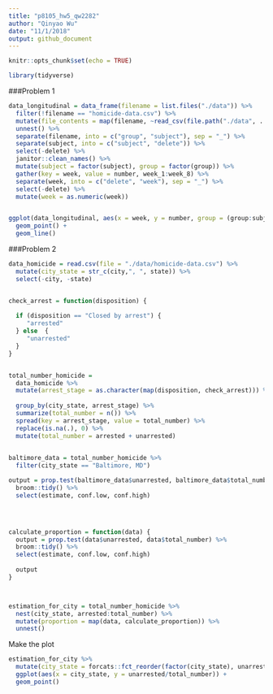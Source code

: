 ```yaml
---
title: "p8105_hw5_qw2282"
author: "Qinyao Wu"
date: "11/1/2018"
output: github_document
---
```


```r
knitr::opts_chunk$set(echo = TRUE)

library(tidyverse)
```

###Problem 1

```r
data_longitudinal = data_frame(filename = list.files("./data")) %>%
  filter(!filename == "homicide-data.csv") %>% 
  mutate(file_contents = map(filename, ~read_csv(file.path("./data", . )))) %>% 
  unnest() %>% 
  separate(filename, into = c("group", "subject"), sep = "_") %>% 
  separate(subject, into = c("subject", "delete")) %>% 
  select(-delete) %>% 
  janitor::clean_names() %>% 
  mutate(subject = factor(subject), group = factor(group)) %>% 
  gather(key = week, value = number, week_1:week_8) %>% 
  separate(week, into = c("delete", "week"), sep = "_") %>% 
  select(-delete) %>% 
  mutate(week = as.numeric(week))


ggplot(data_longitudinal, aes(x = week, y = number, group = (group:subject), color = group)) +
  geom_point() +
  geom_line()
```

###Problem 2

```r
data_homicide = read.csv(file = "./data/homicide-data.csv") %>% 
  mutate(city_state = str_c(city,", ", state)) %>% 
  select(-city, -state) 


check_arrest = function(disposition) {
  
  if (disposition == "Closed by arrest") {
     "arrested"
  } else  {
     "unarrested"
  }
}


total_number_homicide = 
  data_homicide %>% 
  mutate(arrest_stage = as.character(map(disposition, check_arrest))) %>% 
  
  group_by(city_state, arrest_stage) %>% 
  summarize(total_number = n()) %>% 
  spread(key = arrest_stage, value = total_number) %>% 
  replace(is.na(.), 0) %>% 
  mutate(total_number = arrested + unarrested) 
  

baltimore_data = total_number_homicide %>% 
  filter(city_state == "Baltimore, MD") 

output = prop.test(baltimore_data$unarrested, baltimore_data$total_number) %>% 
  broom::tidy() %>% 
  select(estimate, conf.low, conf.high)


  


```

```r
calculate_proportion = function(data) {
  output = prop.test(data$unarrested, data$total_number) %>% 
  broom::tidy() %>% 
  select(estimate, conf.low, conf.high)
  
  output
}



estimation_for_city = total_number_homicide %>% 
  nest(city_state, arrested:total_number) %>% 
  mutate(proportion = map(data, calculate_proportion)) %>% 
  unnest()
```

Make the plot

```r

estimation_for_city %>% 
  mutate(city_state = forcats::fct_reorder(factor(city_state), unarrested/total_number)) %>% 
  ggplot(aes(x = city_state, y = unarrested/total_number)) +
  geom_point()

```




